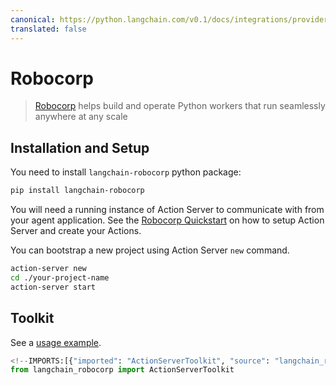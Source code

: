 ```yaml
---
canonical: https://python.langchain.com/v0.1/docs/integrations/providers/robocorp
translated: false
---
```


# Robocorp

>[Robocorp](https://robocorp.com/) helps build and operate Python workers that run seamlessly anywhere at any scale

## Installation and Setup

You need to install `langchain-robocorp` python package:

```bash
pip install langchain-robocorp
```

You will need a running instance of Action Server  to communicate with from your agent application. See the [Robocorp Quickstart](https://github.com/robocorp/robocorp#quickstart) on how to setup Action Server and create your Actions.

You can bootstrap a new project using Action Server `new` command.

```bash
action-server new
cd ./your-project-name
action-server start
```

## Toolkit

See a [usage example](/docs/integrations/toolkits/robocorp).

```python
<!--IMPORTS:[{"imported": "ActionServerToolkit", "source": "langchain_robocorp", "docs": "https://api.python.langchain.com/en/latest/toolkits/langchain_robocorp.toolkits.ActionServerToolkit.html", "title": "Robocorp"}]-->
from langchain_robocorp import ActionServerToolkit
```